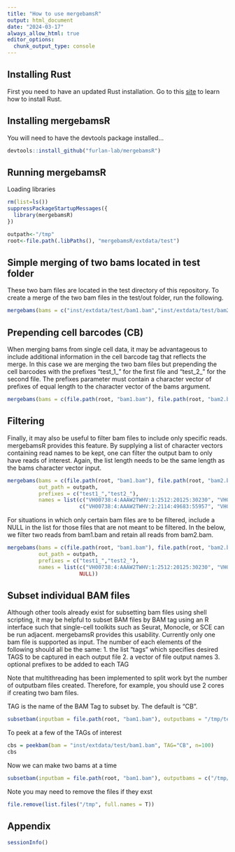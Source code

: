```yaml
---
title: "How to use mergebamsR"
output: html_document
date: "2024-03-17"
always_allow_html: true
editor_options: 
  chunk_output_type: console
---
```


## Installing Rust

First you need to have an updated Rust installation. Go to this [site](https://www.rust-lang.org/tools/install) to learn how to install Rust.


## Installing mergebamsR

You will need to have the devtools package installed...

```r
devtools::install_github("furlan-lab/mergebamsR")
```


## Running mergebamsR

Loading libraries
```r
rm(list=ls())
suppressPackageStartupMessages({
  library(mergebamsR)
})

outpath<-"/tmp"
root<-file.path(.libPaths(), "mergebamsR/extdata/test")
```

## Simple merging of two bams located in test folder

These two bam files are located in the test directory of this repository.  To create a merge of the two bam files in the test/out folder, run the following.

```r
mergebams(bams = c("inst/extdata/test/bam1.bam","inst/extdata/test/bam2.bam"), out_path = outpath)
```


## Prepending cell barcodes (CB)

When merging bams from single cell data, it may be advantageous to include additional information in the cell barcode tag that reflects the merge.  In this case we are merging the two bam files but prepending the cell barcodes with the prefixes "test_1_" for the first file and "test_2_" for the second file.  The prefixes parameter must contain a character vector of prefixes of equal length to the character vector of the bams argument.

```r
mergebams(bams = c(file.path(root, "bam1.bam"), file.path(root, "bam2.bam")), out_path = outpath, prefixes = c("test1_","test2_"))
```

## Filtering

Finally, it may also be useful to filter bam files to include only specific reads.  mergebamsR provides this feature.  By supplying a list of character vectors containing read names to be kept, one can filter the output bam to only have reads of interest.  Again, the list length needs to be the same length as the bams character vector input.
```r
mergebams(bams = c(file.path(root, "bam1.bam"), file.path(root, "bam2.bam")), 
          out_path = outpath, 
          prefixes = c("test1_","test2_"), 
          names = list(c("VH00738:4:AAAW2TWHV:1:2512:20125:30230", "VH00738:4:AAAW2TWHV:1:1612:47827:5146"), 
                       c("VH00738:4:AAAW2TWHV:2:2114:49683:55957", "VH00738:4:AAAW2TWHV:2:1203:65210:13741")))
```

For situations in which only certain bam files are to be filtered, include a NULL in the list for those files that are not meant to be filtered.  In the below, we filter two reads from bam1.bam and retain all reads from bam2.bam.

```r
mergebams(bams = c(file.path(root, "bam1.bam"), file.path(root, "bam2.bam")), 
          out_path = outpath, 
          prefixes = c("test1_","test2_"), 
          names = list(c("VH00738:4:AAAW2TWHV:1:2512:20125:30230", "VH00738:4:AAAW2TWHV:1:1612:47827:5146"), 
                       NULL))
```

## Subset individual BAM files

Although other tools already exist for subsetting bam files using shell scripting, it may be helpful to subset BAM files by BAM tag using an R interface such that single-cell toolkits such as Seurat, Monocle, or SCE can be run adjacent.  mergebamsR provides this usability.  Currently only one bam file is supported as input.  The number of each elements of the following should all be the same:
1. the list "tags" which specifies desired TAGS to be captured in each output file
2. a vector of file output names
3. optional prefixes to be added to each TAG

Note that multithreading has been implemented to split work byt the number of outputbam files created.  Therefore, for example, you should use 2 cores if creating two bam files.


TAG is the name of the BAM Tag to subset by.  The default is "CB".

```r
subsetbam(inputbam = file.path(root, "bam1.bam"), outputbams = "/tmp/test.bam", tags = list(c("ATTGGACAGTCATGCT-1", "TTTACTGAGTCGATAA-1")), cores=1)
```

To peek at a few of the TAGs of interest

```r
cbs = peekbam(bam = "inst/extdata/test/bam1.bam", TAG="CB", n=100)
cbs
```

Now we can make two bams at a time
```r
subsetbam(inputbam = file.path(root, "bam1.bam"), outputbams = c("/tmp/test1.bam", "/tmp/test2.bam"), tags = list(cbs[1:50], cbs[51:100]), cores=2)

```

Note you may need to remove the files if they exst
```r
file.remove(list.files("/tmp", full.names = T))

```


## Appendix
```r
sessionInfo()
```
